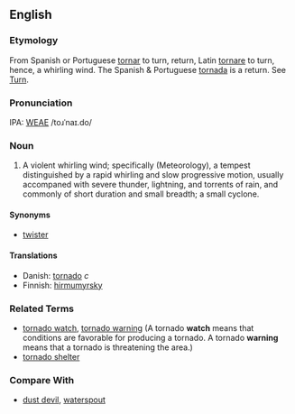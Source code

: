 ==English==
===Etymology===
From Spanish or Portuguese [[tornar]] to turn, return, Latin [[tornare]] to turn, hence, a whirling  wind. The Spanish & Portuguese [[tornada]] is a return.  See [[Turn]].

===Pronunciation===
IPA: [[WEAE]] /toɹˈnaɪ.do/

===Noun===
# A violent whirling wind; specifically (Meteorology), a tempest  distinguished by a rapid whirling and slow progressive  motion, usually accompaned with severe thunder, lightning, and torrents of rain, and commonly of short duration and  small breadth; a small cyclone.
<!-- material copied from Webster's Revised Unabridged Dictionary (1913) -->

====Synonyms====
* [[twister]]

====Translations====
*Danish: [[tornado]] ''c''
*Finnish: [[hirmumyrsky]]

===Related Terms===
* [[tornado watch]], [[tornado warning]] (A tornado '''watch''' means that conditions are favorable for producing a tornado.  A tornado '''warning''' means that a tornado is threatening the area.)
* [[tornado shelter]]

===Compare With===
*[[dust devil]], [[waterspout]]
